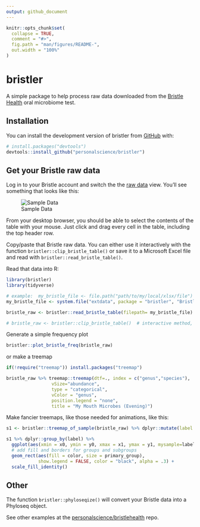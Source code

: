 ```yaml
---
output: github_document
---
```


<!-- README.md is generated from README.Rmd. Please edit that file -->

```r
knitr::opts_chunk$set(
  collapse = TRUE,
  comment = "#>",
  fig.path = "man/figures/README-",
  out.width = "100%"
)
```

# bristler

<!-- badges: start -->

<!-- badges: end -->

A simple package to help process raw data downloaded from the [Bristle Health](https://www.bristlehealth.com/) oral microbiome test.

## Installation

You can install the development version of bristler from [GitHub](https://github.com/) with:

``` r
# install.packages("devtools")
devtools::install_github("personalscience/bristler")
```

## Get your Bristle raw data

Log in to your Bristle account and switch the the [raw data](https://app.bristlehealth.com/samples/raw) view. You'll see something that looks like this:

![Sample Data](./man/figures/bristle_sample_raw_image.jpg)

From your desktop browser, you should be able to select the contents of the table with your mouse. Just click and drag every cell in the table, including the top header row.

Copy/paste that Bristle raw data.  You can either use it interactively with the function `bristler::clip_bristle_table()`  or save it to a Microsoft Excel file and read with `bristler::read_bristle_table()`. 

Read that data into R:

```r
library(bristler)
library(tidyverse)

# example:  my_bristle_file <- file.path("path/to/my/local/xlsx/file")
my_bristle_file <- system.file("extdata", package = "bristler", "BristleHealthRaw.xlsx") # example

bristle_raw <- bristler::read_bristle_table(filepath= my_bristle_file)

# bristle_raw <- bristler::clip_bristle_table()  # interactive method, from clipboard.

```

Generate a simple frequency plot

```r
bristler::plot_bristle_freq(bristle_raw)
```

or make a treemap

```r
if(!require("treemap")) install.packages("treemap")

bristle_raw %>% treemap::treemap(dtf=., index = c("genus","species"),
                 vSize="abundance",
                 type = "categorical",
                 vColor = "genus",
                 position.legend = "none",
                 title = "My Mouth Microbes (Evening)")
```

Make fancier treemaps, like those needed for animations, like this:

```r
s1 <- bristler::treemap_of_sample(bristle_raw) %>% dplyr::mutate(label = "Oral")
```

```r
s1 %>% dplyr::group_by(label) %>%
  ggplot(aes(xmin = x0, ymin = y0, xmax = x1, ymax = y1, mysample=label)) +
  # add fill and borders for groups and subgroups
  geom_rect(aes(fill = color, size = primary_group),
            show.legend = FALSE, color = "black", alpha = .3) +
  scale_fill_identity()

```

## Other

The function `bristler::phyloseqize()` will convert your Bristle data into a Phyloseq object.

See other examples at the [personalscience/bristlehealth](https://github.com/personalscience/bristlehealth) repo.



